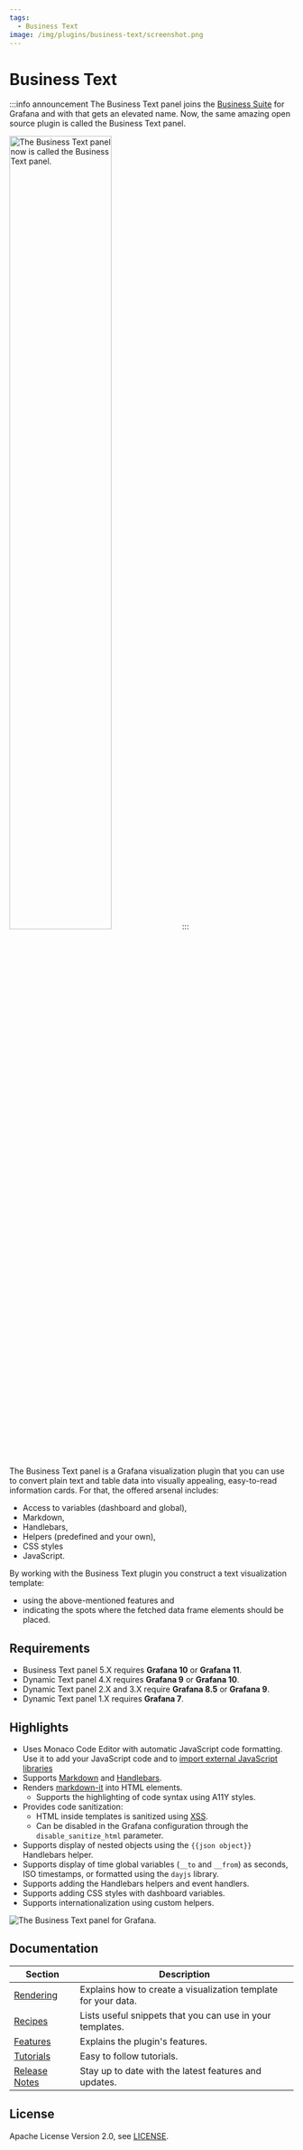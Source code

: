 ```yaml
---
tags:
  - Business Text
image: /img/plugins/business-text/screenshot.png
---
```



# Business Text

:::info announcement
The Business Text panel joins the [Business Suite](/plugins/) for Grafana and with that gets an elevated name. Now, the same amazing open source plugin is called the Business Text panel.

<Image
  title="The Business Text panel now is called the Business Text panel."
  src="/img/plugins/business-text/new-name.png"
  width="60%"
/>
:::

The Business Text panel is a Grafana visualization plugin that you can use to convert plain text and table data into visually appealing, easy-to-read information cards. For that, the offered arsenal includes:

- Access to variables (dashboard and global),
- Markdown,
- Handlebars,
- Helpers (predefined and your own),
- CSS styles
- JavaScript.

By working with the Business Text plugin you construct a text visualization template:

- using the above-mentioned features and
- indicating the spots where the fetched data frame elements should be placed.

## Requirements

- Business Text panel 5.X requires **Grafana 10** or **Grafana 11**.
- Dynamic Text panel 4.X requires **Grafana 9** or **Grafana 10**.
- Dynamic Text panel 2.X and 3.X require **Grafana 8.5** or **Grafana 9**.
- Dynamic Text panel 1.X requires **Grafana 7**.

<GettingStarted />

## Highlights

- Uses Monaco Code Editor with automatic JavaScript code formatting. Use it to add your JavaScript code and to [import external JavaScript libraries](/plugins/business-text/external/)
- Supports [Markdown](https://commonmark.org/help/) and [Handlebars](https://handlebarsjs.com/guide/expressions.html#basic-usage).
- Renders [markdown-it](https://github.com/markdown-it/markdown-it) into HTML elements.
  - Supports the highlighting of code syntax using A11Y styles.
- Provides code sanitization:
  - HTML inside templates is sanitized using [XSS](https://jsxss.com/en/index.html).
  - Can be disabled in the Grafana configuration through the `disable_sanitize_html` parameter.
- Supports display of nested objects using the `{{json object}}` Handlebars helper.
- Supports display of time global variables (`__to` and `__from`) as seconds, ISO timestamps, or formatted using the `dayjs` library.
- Supports adding the Handlebars helpers and event handlers.
- Supports adding CSS styles with dashboard variables.
- Supports internationalization using custom helpers.

<Image
  title="The Business Text panel for Grafana."
  src="/img/plugins/business-text/screenshot.png"
/>

<Tutorial />

## Documentation

| Section                  | Description                                                    |
| ------------------------ | -------------------------------------------------------------- |
| [Rendering](content)     | Explains how to create a visualization template for your data. |
| [Recipes](recipes)       | Lists useful snippets that you can use in your templates.      |
| [Features](features)     | Explains the plugin's features.                                |
| [Tutorials](tutorials)   | Easy to follow tutorials.                                      |
| [Release Notes](release) | Stay up to date with the latest features and updates.          |

## License

Apache License Version 2.0, see [LICENSE](https://github.com/volkovlabs/business-text/blob/main/LICENSE).

<Feedback />
